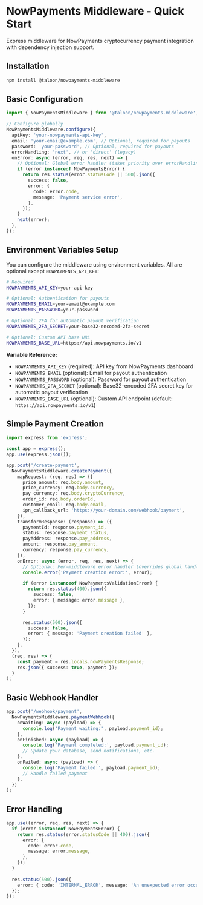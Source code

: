 # NowPayments Middleware - Quick Start

Express middleware for NowPayments cryptocurrency payment integration with dependency injection support.

## Installation

```bash
npm install @taloon/nowpayments-middleware
```

## Basic Configuration

```typescript
import { NowPaymentsMiddleware } from '@taloon/nowpayments-middleware';

// Configure globally
NowPaymentsMiddleware.configure({
  apiKey: 'your-nowpayments-api-key',
  email: 'your-email@example.com', // Optional, required for payouts
  password: 'your-password', // Optional, required for payouts
  errorHandling: 'next', // or 'direct' (legacy)
  onError: async (error, req, res, next) => {
    // Optional: Global error handler (takes priority over errorHandling mode)
    if (error instanceof NowPaymentsError) {
      return res.status(error.statusCode || 500).json({
        success: false,
        error: {
          code: error.code,
          message: 'Payment service error',
        },
      });
    }
    next(error);
  },
});
```

## Environment Variables Setup

You can configure the middleware using environment variables. All are optional except `NOWPAYMENTS_API_KEY`:

```bash
# Required
NOWPAYMENTS_API_KEY=your-api-key

# Optional: Authentication for payouts
NOWPAYMENTS_EMAIL=your-email@example.com
NOWPAYMENTS_PASSWORD=your-password

# Optional: 2FA for automatic payout verification
NOWPAYMENTS_2FA_SECRET=your-base32-encoded-2fa-secret

# Optional: Custom API base URL
NOWPAYMENTS_BASE_URL=https://api.nowpayments.io/v1
```

**Variable Reference:**
- `NOWPAYMENTS_API_KEY` (required): API key from NowPayments dashboard
- `NOWPAYMENTS_EMAIL` (optional): Email for payout authentication
- `NOWPAYMENTS_PASSWORD` (optional): Password for payout authentication
- `NOWPAYMENTS_2FA_SECRET` (optional): Base32-encoded 2FA secret key for automatic payout verification
- `NOWPAYMENTS_BASE_URL` (optional): Custom API endpoint (default: `https://api.nowpayments.io/v1`)

## Simple Payment Creation

```typescript
import express from 'express';

const app = express();
app.use(express.json());

app.post('/create-payment',
  NowPaymentsMiddleware.createPayment({
    mapRequest: (req, res) => ({
      price_amount: req.body.amount,
      price_currency: req.body.currency,
      pay_currency: req.body.cryptoCurrency,
      order_id: req.body.orderId,
      customer_email: req.body.email,
      ipn_callback_url: 'https://your-domain.com/webhook/payment',
    }),
    transformResponse: (response) => ({
      paymentId: response.payment_id,
      status: response.payment_status,
      payAddress: response.pay_address,
      amount: response.pay_amount,
      currency: response.pay_currency,
    }),
    onError: async (error, req, res, next) => {
      // Optional: Per-middleware error handler (overrides global handler)
      console.error('Payment creation error:', error);

      if (error instanceof NowPaymentsValidationError) {
        return res.status(400).json({
          success: false,
          error: { message: error.message },
        });
      }

      res.status(500).json({
        success: false,
        error: { message: 'Payment creation failed' },
      });
    },
  }),
  (req, res) => {
    const payment = res.locals.nowPaymentsResponse;
    res.json({ success: true, payment });
  }
);
```

## Basic Webhook Handler

```typescript
app.post('/webhook/payment',
  NowPaymentsMiddleware.paymentWebhook({
    onWaiting: async (payload) => {
      console.log('Payment waiting:', payload.payment_id);
    },
    onFinished: async (payload) => {
      console.log('Payment completed:', payload.payment_id);
      // Update your database, send notifications, etc.
    },
    onFailed: async (payload) => {
      console.log('Payment failed:', payload.payment_id);
      // Handle failed payment
    },
  })
);
```

## Error Handling

```typescript
app.use((error, req, res, next) => {
  if (error instanceof NowPaymentsError) {
    return res.status(error.statusCode || 400).json({
      error: {
        code: error.code,
        message: error.message,
      },
    });
  }
  
  res.status(500).json({
    error: { code: 'INTERNAL_ERROR', message: 'An unexpected error occurred' }
  });
});
```